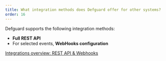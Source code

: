 ```yaml
---
title: What integration methods does Defguard offer for other systems?
order: 16
---
```


Defguard supports the following integration methods:

* **Full REST API**
* For selected events, **WebHooks configuration**

[Integrations overview: REST API & Webhooks](https://docs.defguard.net/features/integrations)
